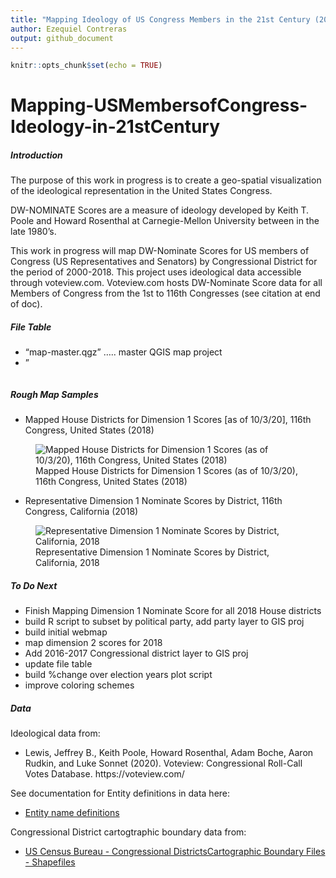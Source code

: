 ```yaml
---
title: "Mapping Ideology of US Congress Members in the 21st Century (2000-2018)"
author: Ezequiel Contreras
output: github_document
---
```


```r
knitr::opts_chunk$set(echo = TRUE)
```

# Mapping-USMembersofCongress-Ideology-in-21stCentury #

##### Introduction #####

The purpose of this work in progress is to create a geo-spatial visualization of the ideological representation in the United States Congress.

DW-NOMINATE Scores are a measure of ideology developed by Keith T. Poole and Howard Rosenthal at Carnegie-Mellon University between in the late 1980's. 

This work in progress will map DW-Nominate Scores for US members of Congress (US Representatives and Senators) by Congressional District for the period of 2000-2018. This project uses ideological data accessible through voteview.com. Voteview.com hosts DW-Nominate Score data for all Members of Congress from the 1st to 116th Congresses (see citation at end of doc).

##### File Table #####

- "map-master.qgz" ..... master QGIS map project
- "
```r
```

##### Rough Map Samples #####

- Mapped House Districts for Dimension 1 Scores [as of 10/3/20], 116th Congress, United States (2018)

![Mapped House Districts for Dimension 1 Scores (as of 10/3/20), 116th Congress, United States (2018)](DWN-D1-MappedDistricts-current.png)


- Representative Dimension 1 Nominate Scores by District, 116th Congress, California (2018)

![Representative Dimension 1 Nominate Scores by District, California, 2018](DWN-D1-116thC-House-California.png)


##### To Do Next #####

- Finish Mapping Dimension 1 Nominate Score for all 2018 House districts
- build R script to subset by political party, add party layer to GIS proj 
- build initial webmap
- map dimension 2 scores for 2018
- Add 2016-2017 Congressional district layer to GIS proj
- update file table
- build %change over election years plot script
- improve coloring schemes

##### Data #####

Ideological data from:

* Lewis, Jeffrey B., Keith Poole, Howard Rosenthal, Adam Boche, Aaron Rudkin, and Luke Sonnet (2020). Voteview: Congressional Roll-Call Votes Database. https://voteview.com/


See documentation for Entity definitions in data here:

* [Entity name definitions](https://github.com/ezequielc97/Mapping-USMembersofCongress-Ideology-in-21stCentury/tree/main/CongDistrict-CartographicBoundaries/EntityNameDefinitions)


Congressional District cartogtraphic boundary data from:

* [US Census Bureau - Congressional DistrictsCartographic Boundary Files - Shapefiles](https://www.census.gov/geographies/mapping-files/time-series/geo/carto-boundary-file.html)


